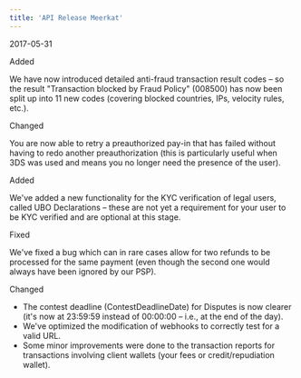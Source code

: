 ```yaml
---  
title: 'API Release Meerkat'  
---  
```

<span class="date">2017-05-31</span>  
  
  
<div class="pill pill-green">Added</div>  
  

We have now introduced detailed anti-fraud transaction result codes – so the result "Transaction blocked by Fraud Policy" (008500) has now been split up into 11 new codes (covering blocked countries, IPs, velocity rules, etc.).  
<div class="pill pill-purple">Changed</div>  
  

You are now able to retry a preauthorized pay-in that has failed without having to redo another preauthorization (this is particularly useful when 3DS was used and means you no longer need the presence of the user).  
<div class="pill pill-green">Added</div>  
  

We've added a new functionality for the KYC verification of legal users, called UBO Declarations – these are not yet a requirement for your user to be KYC verified and are optional at this stage.  
<div class="pill pill-red">Fixed</div>  
  

We've fixed a bug which can in rare cases allow for two refunds to be processed for the same payment (even though the second one would always have been ignored by our PSP).  
<div class="pill pill-purple">Changed</div>  
  
- The contest deadline (ContestDeadlineDate) for Disputes is now clearer (it's now at 23:59:59 instead of 00:00:00 – i.e., at the end of the day).  
- We've optimized the modification of webhooks to correctly test for a valid URL.  
- Some minor improvements were done to the transaction reports for transactions involving client wallets (your fees or credit/repudiation wallet).